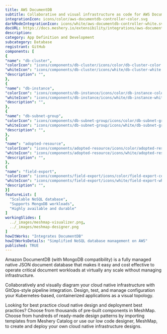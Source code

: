 ```yaml
---
title: AWS DocumentDB
subtitle: Collaborative and visual infrastructure as code for AWS DocumentDB
integrationIcon: icons/color/aws-documentdb-controller-color.svg
darkModeIntegrationIcon: icons/white/aws-documentdb-controller-white.svg
docURL: https://docs.meshery.io/extensibility/integrations/aws-documentdb-controller
description: 
category: App Definition and Development
subcategory: Database
registrant: GitHub
components: [
{
"name": "db-cluster",
"colorIcon": "icons/components/db-cluster/icons/color/db-cluster-color.svg",
"whiteIcon": "icons/components/db-cluster/icons/white/db-cluster-white.svg",
"description": "",
},
{
"name": "db-instance",
"colorIcon": "icons/components/db-instance/icons/color/db-instance-color.svg",
"whiteIcon": "icons/components/db-instance/icons/white/db-instance-white.svg",
"description": "",
},
{
"name": "db-subnet-group",
"colorIcon": "icons/components/db-subnet-group/icons/color/db-subnet-group-color.svg",
"whiteIcon": "icons/components/db-subnet-group/icons/white/db-subnet-group-white.svg",
"description": "",
},
{
"name": "adopted-resource",
"colorIcon": "icons/components/adopted-resource/icons/color/adopted-resource-color.svg",
"whiteIcon": "icons/components/adopted-resource/icons/white/adopted-resource-white.svg",
"description": "",
},
{
"name": "field-export",
"colorIcon": "icons/components/field-export/icons/color/field-export-color.svg",
"whiteIcon": "icons/components/field-export/icons/white/field-export-white.svg",
"description": "",
}]
featureList: [
  "Scalable NoSQL database",
  "Supports MongoDB workloads",
  "Highly available and durable"
]
workingSlides: [
  ../_images/meshmap-visualizer.png,
  ../_images/meshmap-designer.png
]
howItWorks: "Integrates DocumentDB"
howItWorksDetails: "Simplified NoSQL database management on AWS"
published: TRUE
---
```

<p>
Amazon DocumentDB (with MongoDB compatibility) is a fully managed native JSON document database that makes it easy and cost effective to operate critical document workloads at virtually any scale without managing infrastructure.
</p>
<p>
    Collaboratively and visually diagram your cloud native infrastructure with GitOps-style pipeline integration. Design, test, and manage configuration your Kubernetes-based, containerized applications as a visual topology.
</p>
<p>
    Looking for best practice cloud native design and deployment best practices? Choose from thousands of pre-built components in MeshMap. Choose from hundreds of ready-made design patterns by importing templates from Meshery Catalog or use our low code designer, MeshMap, to create and deploy your own cloud native infrastructure designs.
</p>
